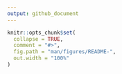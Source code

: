 ```yaml
---
output: github_document
---
```


```r
knitr::opts_chunk$set(
  collapse = TRUE,
  comment = "#>",
  fig.path = "man/figures/README-",
  out.width = "100%"
)
```



